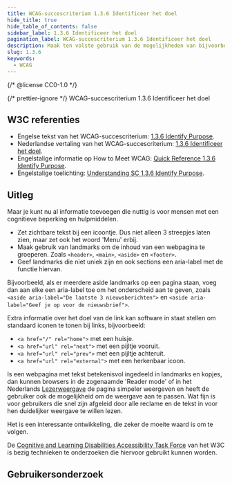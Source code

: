 ```yaml
---
title: WCAG-succescriterium 1.3.6 Identificeer het doel
hide_title: true
hide_table_of_contents: false
sidebar_label: 1.3.6 Identificeer het doel
pagination_label: WCAG-succescriterium 1.3.6 Identificeer het doel
description: Maak ten volste gebruik van de mogelijkheden van bijvoorbeeld HTML en ARIA om het doel van onderdelen van een webpagina duidelijk te maken voor software.
slug: 1.3.6
keywords:
  - WCAG
---
```


{/* @license CC0-1.0 */}


{/* prettier-ignore */}
<WcagHeadingGroup level={1} conformanceLevel="Niveau AAA">WCAG-succescriterium 1.3.6 Identificeer het doel</WcagHeadingGroup>

## W3C referenties

- Engelse tekst van het WCAG-succescriterium: [<span lang="en">1.3.6 Identify Purpose</span>](https://www.w3.org/TR/WCAG22/#identify-purpose).
- Nederlandse vertaling van het WCAG-succescriterium: [1.3.6 Identificeer het doel](https://www.w3.org/Translations/WCAG22-nl/#identificeer-het-doel).
- Engelstalige informatie op <span lang="en">How to Meet WCAG</span>: [<span lang="en">Quick Reference 1.3.6 Identify Purpose</span>](https://www.w3.org/WAI/WCAG22/quickref/#identify-purpose).
- Engelstalige toelichting: [<span lang="en">Understanding SC 1.3.6 Identify Purpose</span>](https://www.w3.org/WAI/WCAG22/Understanding/identify-purpose.html).

## Uitleg

<Summary />

Maar je kunt nu al informatie toevoegen die nuttig is voor mensen met een cognitieve beperking en hulpmiddelen.

- Zet zichtbare tekst bij een icoontje. Dus niet alleen 3 streepjes laten zien, maar zet ook het woord 'Menu' erbij.
- Maak gebruik van landmarks om de inhoud van een webpagina te groeperen. Zoals `<header>`, `<main>`, `<aside>` en `<footer>`.
- Geef landmarks die niet uniek zijn en ook sections een aria-label met de functie hiervan.

Bijvoorbeeld, als er meerdere aside landmarks op een pagina staan, voeg dan aan elke een aria-label toe om het onderscheid aan te geven, zoals `<aside aria-label="De laatste 3 nieuwsberichten">` en `<aside aria-label="Geef je op voor de nieuwsbrief">`.

Extra informatie over het doel van de link kan software in staat stellen om standaard iconen te tonen bij links, bijvoorbeeld:

- `<a href="/" rel="home">` met een huisje.
- `<a href="url" rel="next">` met een pijltje vooruit.
- `<a href="url" rel="prev">` met een pijltje achteruit.
- `<a href="url" rel="external">` met een herkenbaar icoon.

Is een webpagina met tekst betekenisvol ingedeeld in landmarks en kopjes, dan kunnen browsers in de zogenaamde 'Reader mode' of in het Nederlands [Lezerweergave](https://kennisportaal.visio.org/nl-nl/documenten/internet-beter-leesbaar-maken-op-de-pc) de pagina simpeler weergeven en heeft de gebruiker ook de mogelijkheid om de weergave aan te passen. Wat fijn is voor gebruikers die snel zijn afgeleid door alle reclame en de tekst in voor hen duidelijker weergave te willen lezen.

Het is een interessante ontwikkeling, die zeker de moeite waard is om te volgen.

De [<span lang="en">Cognitive and Learning Disabilities Accessibility Task Force</span>](https://www.w3.org/WAI/about/groups/task-forces/coga/) van het W3C is bezig technieken te onderzoeken die hiervoor gebruikt kunnen worden.

## Gebruikersonderzoek

<CTAGebruikersonderzoek />

<WCAGFooterInfo />

